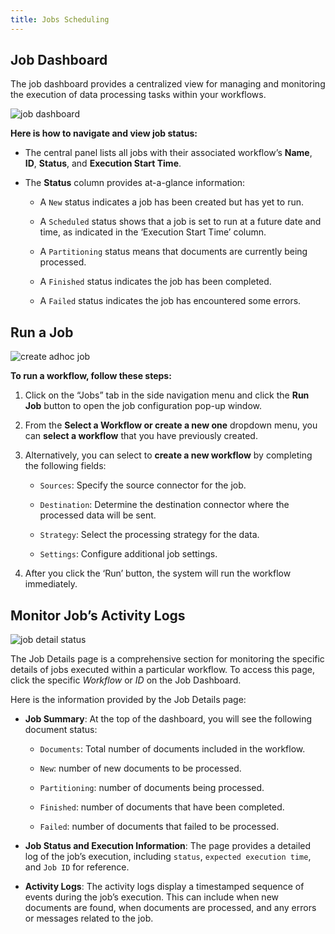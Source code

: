 ```yaml
---
title: Jobs Scheduling
---
```

## Job Dashboard
The job dashboard provides a centralized view for managing and monitoring the execution of data processing tasks within your workflows.

![job dashboard](/img/platform/04a-Job-Dashboard.png)

**Here is how to navigate and view job status:**

*   The central panel lists all jobs with their associated workflow’s **Name**, **ID**, **Status**, and **Execution Start Time**.
    
*   The **Status** column provides at-a-glance information:
    
    *   A `New` status indicates a job has been created but has yet to run.
        
    *   A `Scheduled` status shows that a job is set to run at a future date and time, as indicated in the ‘Execution Start Time’ column.
        
    *   A `Partitioning` status means that documents are currently being processed.
        
    *   A `Finished` status indicates the job has been completed.
        
    *   A `Failed` status indicates the job has encountered some errors.
        

## Run a Job

![create adhoc job](/img/platform/04b-Create-Adhoc-Job.png)

**To run a workflow, follow these steps:**

1.  Click on the “Jobs” tab in the side navigation menu and click the **Run Job** button to open the job configuration pop-up window.
    
2.  From the **Select a Workflow or create a new one** dropdown menu, you can **select a workflow** that you have previously created.
    
3.  Alternatively, you can select to **create a new workflow** by completing the following fields:
    
    *   `Sources`: Specify the source connector for the job.
        
    *   `Destination`: Determine the destination connector where the processed data will be sent.
        
    *   `Strategy`: Select the processing strategy for the data.
        
    *   `Settings`: Configure additional job settings.
        
4.  After you click the ‘Run’ button, the system will run the workflow immediately.
    

## Monitor Job’s Activity Logs

![job detail status](/img/platform/04c-Jobs-Detail-Status.png)

The Job Details page is a comprehensive section for monitoring the specific details of jobs executed within a particular workflow. To access this page, click the specific _Workflow_ or _ID_ on the Job Dashboard.

Here is the information provided by the Job Details page:

*   **Job Summary**: At the top of the dashboard, you will see the following document status:
    
    *   `Documents`: Total number of documents included in the workflow.
        
    *   `New`: number of new documents to be processed.
        
    *   `Partitioning`: number of documents being processed.
        
    *   `Finished`: number of documents that have been completed.
        
    *   `Failed`: number of documents that failed to be processed.
        
*   **Job Status and Execution Information**: The page provides a detailed log of the job’s execution, including `status`, `expected execution time`, and `Job ID` for reference.
    
*   **Activity Logs**: The activity logs display a timestamped sequence of events during the job’s execution. This can include when new documents are found, when documents are processed, and any errors or messages related to the job.